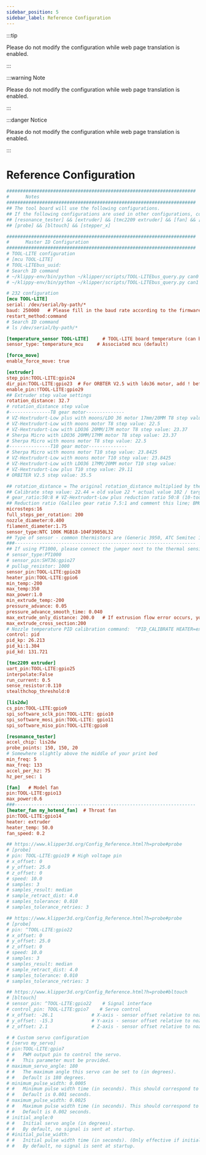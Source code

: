```yaml
---
sidebar_position: 5
sidebar_label: Reference Configuration
---
```


:::tip

Please do not modify the configuration while web page translation is enabled.

:::

:::warning Note

Please do not modify the configuration while web page translation is enabled.

:::

:::danger Notice

Please do not modify the configuration while web page translation is enabled.

:::

# Reference Configuration

```cfg
#####################################################################
#      Notes
#####################################################################
## The tool board will use the following configurations. 
## If the following configurations are used in other configurations, conflicts may occur.
## [resonance_tester] && [extruder] && [tmc2209 extruder] && [fan] && [heater_fan my_hotend_fan]
## [probe] && [bltouch] && [stepper_x]

#####################################################################
#      Master ID Configuration
#####################################################################
# TOOL-LITE configuration
# [mcu TOOL-LITE]
# TOOL-LITEbus_uuid: 
# Search ID command
# ~/klippy-env/bin/python ~/klipper/scripts/TOOL-LITEbus_query.py can0
# ~/klippy-env/bin/python ~/klipper/scripts/TOOL-LITEbus_query.py can1

# 232 configuration
[mcu TOOL-LITE]
serial: /dev/serial/by-path/*
baud: 250000   # Please fill in the baud rate according to the firmware configuration
restart_method:command
# Search ID command
# ls /dev/serial/by-path/*

[temperature_sensor TOOL-LITE]     # TOOL-LITE board temperature (can be renamed)
sensor_type: temperature_mcu     # Associated mcu (default)

[force_move]
enable_force_move: true

[extruder]
step_pin:TOOL-LITE:gpio24
dir_pin:TOOL-LITE:gpio23  # For ORBTER V2.5 with ldo36 motor, add ! before pin (uppercase !)
enable_pin:!TOOL-LITE:gpio29
## Extruder step value settings
rotation_distance: 32.7
# rotation_distance step value
#---------------T8 gear motor--------------    
# VZ-Hextrudort-Low plus with moons/LDO 36 motor 17mm/20MM T8 step value: 29.7 
# VZ-Hextrudort-Low with moons motor T8 step value: 22.5  
# VZ-Hextrudort-Low with LDO36 20MM/17M motor T8 step value: 23.37 
# Sherpa Micro with LDO36 20MM/17MM motor T8 step value: 23.37
# Sherpa Micro with moons motor T8 step value: 22.5
#---------------T10 gear motor--------------             
# Sherpa Micro with moons motor T10 step value: 23.8425
# VZ-Hextrudort-Low with moons motor T10 step value: 23.8425
# VZ-Hextrudort-Low with LDO36 17MM/20MM motor T10 step value:
# VZ-Hextrudort-Low plus T10 step value: 29.11 
# ORBITER V2.5 step value: 35.5

## rotation_distance = The original rotation_distance multiplied by the actual extrusion length divided by the requested extrusion length.
## Calibrate step value: 22.44 = old value 22 * actual value 102 / target value 100
# gear_ratio:50:8 # VZ-Hextrudort-Low plus reduction ratio 50:8 (10-tooth motor, change 8 to 10)
## Reduction ratio (Galileo gear ratio 7.5:1 and comment this line; BMG is 50:17, output shaft in front, input shaft in back)
microsteps:16
full_steps_per_rotation: 200   
nozzle_diameter:0.400
filament_diameter:1.75
sensor_type:NTC 100K MGB18-104F39050L32
## Type of sensor - common thermistors are (Generic 3950, ATC Semitec 104GT-2)
###------------------------------------------------------------------
## If using PT1000, please connect the jumper next to the thermal sensitivity.
# sensor_type:PT1000
# sensor_pin:SHT36:gpio27
# pullup_resistor: 1000
sensor_pin:TOOL-LITE:gpio28
heater_pin:TOOL-LITE:gpio6
min_temp:-200
max_temp:350
max_power:1.0
min_extrude_temp:-200
pressure_advance: 0.05
pressure_advance_smooth_time: 0.040
max_extrude_only_distance: 200.0   # If extrusion flow error occurs, you can comment this, but it is recommended to re-slice
max_extrude_cross_section:200
# Nozzle temperature PID calibration command:  "PID_CALIBRATE HEATER=extruder TARGET=245
control: pid
pid_kp: 26.213
pid_ki:1.304
pid_kd: 131.721

[tmc2209 extruder]
uart_pin:TOOL-LITE:gpio25
interpolate:False
run_current: 0.5
sense_resistor:0.110
stealthchop_threshold:0

[lis2dw]
cs_pin:TOOL-LITE:gpio9
spi_software_sclk_pin:TOOL-LITE: gpio10
spi_software_mosi_pin:TOOL-LITE: gpio11
spi_software_miso_pin:TOOL-LITE:gpio8

[resonance_tester]
accel_chip: lis2dw
probe_points: 150, 150, 20
# Somewhere slightly above the middle of your print bed
min_freq: 5
max_freq: 133
accel_per_hz: 75
hz_per_sec: 1 

[fan]   # Model fan
pin:TOOL-LITE:gpio13
max_power:0.6
###------------------------------------------------------------------
[heater_fan my_hotend_fan]  # Throat fan
pin:TOOL-LITE:gpio14
heater: extruder
heater_temp: 50.0
fan_speed: 0.2

## https://www.klipper3d.org/Config_Reference.html?h=probe#probe
# [probe]
# pin: TOOL-LITE:gpio19 # High voltage pin
# x_offset: 0
# y_offset: 25.0
# z_offset: 0
# speed: 10.0
# samples: 3
# samples_result: median
# sample_retract_dist: 4.0
# samples_tolerance: 0.010
# samples_tolerance_retries: 3

## https://www.klipper3d.org/Config_Reference.html?h=probe#probe
# [probe]
# pin: ^TOOL-LITE:gpio22
# x_offset: 0
# y_offset: 25.0
# z_offset: 0
# speed: 10.0
# samples: 3
# samples_result: median
# sample_retract_dist: 4.0
# samples_tolerance: 0.010
# samples_tolerance_retries: 3

## https://www.klipper3d.org/Config_Reference.html?h=probe#bltouch
# [bltouch]
# sensor_pin: ^TOOL-LITE:gpio22    # Signal interface
# control_pin: TOOL-LITE:gpio7    # Servo control
# x_offset: -26.1              # X-axis - sensor offset relative to nozzle, determine offset yourself
# y_offset: -15.3              # Y-axis - sensor offset relative to nozzle, determine offset yourself
# z_offset: 2.1                # Z-axis - sensor offset relative to nozzle, determine offset yourself

# # Custom servo configuration
# [servo my_servo]
# pin:TOOL-LITE:gpio7
# #   PWM output pin to control the servo.
# #   This parameter must be provided.
# maximum_servo_angle: 180
# #   The maximum angle this servo can be set to (in degrees).
# #   Default is 180 degrees.
# minimum_pulse_width: 0.0005
# #   Minimum pulse width time (in seconds). This should correspond to 0 degrees.
# #   Default is 0.001 seconds.
# maximum_pulse_width: 0.0025
# #   Maximum pulse width time (in seconds). This should correspond to maximum_servo_angle.
# #   Default is 0.002 seconds.
# initial_angle:0 
# #   Initial servo angle (in degrees).
# #   By default, no signal is sent at startup.
# #initial_pulse_width:
# #   Initial pulse width time (in seconds). (Only effective if initial_angle is not set.)
# #   By default, no signal is sent at startup.

```

